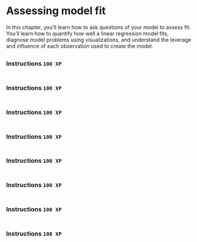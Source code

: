 # Assessing model fit

In this chapter, you’ll learn how to ask questions of 
your model to assess fit. You’ll learn how to 
quantify how well a linear regression model fits, 
diagnose model problems using visualizations, and 
understand the leverage and influence of each 
observation used to create the model.

##

### Instructions `100 XP` {.unnumbered}

```.r

```

##

### Instructions `100 XP` {.unnumbered}

```.r

```
##

### Instructions `100 XP` {.unnumbered}

```.r

```
##

### Instructions `100 XP` {.unnumbered}

```.r

```
##

### Instructions `100 XP` {.unnumbered}

```.r

```
##

### Instructions `100 XP` {.unnumbered}

```.r

```
##

### Instructions `100 XP` {.unnumbered}

```.r

```
##

### Instructions `100 XP` {.unnumbered}

```.r

```
